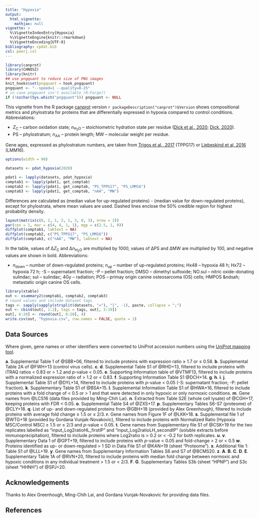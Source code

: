 ```yaml
---
title: "Hypoxia"
output:
  html_vignette:
    mathjax: null
vignette: >
  %\VignetteIndexEntry{Hypoxia}
  %\VignetteEngine{knitr::rmarkdown}
  %\VignetteEncoding{UTF-8}
bibliography: cpdat.bib
csl: peerj.csl
---
```


```r
library(canprot)
library(CHNOSZ)
library(knitr)
## use pngquant to reduce size of PNG images
knit_hooks$set(pngquant = hook_pngquant)
pngquant <- "--speed=1 --quality=0-25"
# in case pngquant isn't available (R-Forge?)
if (!nzchar(Sys.which("pngquant"))) pngquant <- NULL 
```

This vignette from the R package [canprot](https://github.com/jedick/canprot) version `r packageDescription("canprot")$Version` shows compositional metrics and phylostrata for proteins that are differentially expressed in hypoxia compared to control conditions.
Abbreviations:

  * <i>Z</i><sub>C</sub> &ndash; carbon oxidation state; <i>n</i><sub>H<sub>2</sub>O</sub> &ndash; stoichiometric hydration state per residue ([<span title="Distinct trends in chemical composition of proteins from metagenomes in redox and salinity gradients">Dick et al., 2020</span>](https://doi.org/10.1101/2020.04.01.020008); [<span title="Water as a reactant in the differential expression of proteins in cancer">Dick, 2020</a>](https://doi.org/10.1101/2020.04.09.035022)).
  * PS &ndash; phylostratum; <i>n</i><sub>AA</sub> &ndash; protein length; MW &ndash; molecular weight per residue.

Gene ages, expressed as phylostratum numbers, are taken from [<span title="Altered interactions between unicellular and multicellular genes drive hallmarks of transformation in a diverse range of solid tumors">Trigos et al., 2017</span>](https://doi.org/10.1073/pnas.1617743114) (TPPG17) or [<span title="Towards consensus gene ages ">Liebeskind et al, 2016</span>](https://doi.org/10.1093/gbe/evw113) (LMM16).

```r
options(width = 90)
```

<style type="text/css">
body {
  max-width: 800px;
  margin-left: auto;
  margin-right: auto;
}
</style>

```r
datasets <- pdat_hypoxia(2020)
```

```r
pdat1 <- lapply(datasets, pdat_hypoxia)
comptab1 <- lapply(pdat1, get_comptab)
comptab2 <- lapply(pdat1, get_comptab, "PS_TPPG17", "PS_LMM16")
comptab3 <- lapply(pdat1, get_comptab, "nAA", "MW")
```

Differences are calculated as (median value for up-regulated proteins) - (median value for down-regulated proteins), except for phylostrata, where mean values are used.
Dashed lines enclose the 50% credible region for highest probability density.

```r
layout(matrix(c(0, 2, 1, 2, 1, 3, 0, 3), nrow = 2))
par(cex = 1, mar = c(4, 4, 1, 1), mgp = c(2.5, 1, 0))
diffplot(comptab1, labtext = NA)
diffplot(comptab2, c("PS_TPPG17", "PS_LMM16"))
diffplot(comptab3, c("nAA", "MW"), labtext = NA)
```

In the table, values of &Delta;<i>Z</i><sub>C</sub> and &Delta;<i>n</i><sub>H<sub>2</sub>O</sub> are multiplied by 1000, values of &Delta;PS and &Delta;MW are multiplied by 100, and negative values are shown in bold.
Abbreviations:

  * _n_~down~ &ndash; number of down-regulated proteins; _n_~up~ &ndash; number of up-regulated proteins; Hx48 &ndash; hypoxia 48 h; Hx72 &ndash; hypoxia 72 h; -S &ndash; supernatant fraction; -P &ndash; pellet fraction; DMSO &ndash; dimethyl sulfoxide; NO.sul &ndash; nitric oxide-donating sulindac; sul &ndash; sulindac; 4Gy &ndash; radiation; POS &ndash; primay origin canine osteosarcoma (OS) cells; HMPOS &ndsah; metastatic origin canine OS cells.

```r
library(xtable)
out <- xsummary2(comptab1, comptab2, comptab3)
# round values and include dataset tags
tags <- sapply(sapply(strsplit(datasets, "="), "[", -1), paste, collapse = ";")
out <- cbind(out[, 1:2], tags = tags, out[, 3:19])
out[, 6:20] <- round(out[, 6:20], 4)
write.csv(out, "hypoxia.csv", row.names = FALSE, quote = 2)
```

## Data Sources
Where given, gene names or other identifiers were converted to UniProt accession numbers using the <a href="https://www.uniprot.org/mapping/">UniProt mapping tool</a>.

__a__. Supplemental Table 1 of @SBB+06, filtered to include proteins with expression ratio ≥ 1.7 or ≤ 0.58.
__b__. Supplemental Table 2A of @FWH+13 (control virus cells).
__c__. __d__. Supplemental Table S1 of @RHD+13, filtered to include proteins with iTRAQ ratios < 0.83 or > 1.2 and _p_-value < 0.05.
__e__. Supporting Information table of @VTMF13, filtered to include proteins with a normalized expression ratio of > 1.2 or < 0.83.
__f__. Supporting Information Table S1 @DCH+14.
__g__. __h__. __i__. __j__. Supplemental Table S1 of @DYL+14, filtered to include proteins with _p_-value < 0.05 (-S: supernatant fraction; -P: pellet fraction).
__k__. Supplementary Table S1 of @BSA+15.
__l__. Supplemental Information Table S1 of @HWA+16, filtered to include proteins with a fold change of < 0.5 or > 1 and that were detected in only hypoxic or only normoxic conditions.
__m__. Gene names from @LCS16 (data files provided by Ming-Chih Lai).
__n__. Extracted from Table S2E (whole cell lysate) of @CGH+17, keeping proteins with FDR < 0.05.
__o__. Supplemental Table S4 of @ZXS+17.
__p__. Supplementary Tables S6-S7 (proteome) of @CLY+18.
__q__. List of up- and down-regulated proteins from @GBH+18 (provided by Alex Greenhough), filtered to include proteins with average fold change ≥ 1.5 or ≤ 2/3.
__r__. Gene names from Figure 1F of @LKK+18.
__s__. Supplemental file 1 of @WTG+18 (provided by Gordana Vunjak-Novakovic), filtered to include proteins with Normalized Ratio [Hypoxia MSC/Control MSC] ≥ 1.5 or ≤ 2/3 and _p_-value < 0.05.
__t__. Gene names from Supplementary file S1 of @CSK+19 for the two replicates labelled as "input_Log2ratioHL_firstIP" and "input_Log2ratioLH_secondIP" (soluble extracts before immunoprecipitation), filtered to include proteins where Log2ratio is > 0.2 or < -0.2 for both replicates.
__u__. __v__. Supplementary Data 1 of @GPT+19, filtered to include proteins with _p_-value < 0.05 and fold-change > 2 or < 0.5
__w__. Proteins identified as up- or down-regulated > 1 SD in Data File S1 of @KAN+19 (sheet "Proteome").
__x__. Additional file 1: Table S1 of @LLL+19.
__y__. Gene names from Supplementary Information Tables S6 and S7 of @BCMS20.
__z__. __A__. __B__. __C__. __D__. __E__. Supplementary Table 1A of @RVN+20, filtered to include proteins with median fold change between normoxic and hypoxic conditions in any individual treatment > 1.5 or < 2/3.
__F__. __G__. Supplementary Tables S3b (sheet "HPNP") and S3c (sheet "HHNH") of @SPJ+20.

## Acknowledgements
Thanks to Alex Greenhough, Ming-Chih Lai, and Gordana Vunjak-Novakovic for providing data files.

## References
